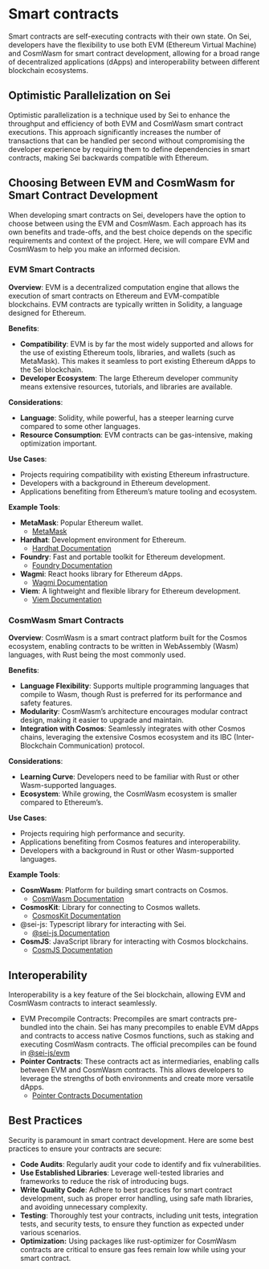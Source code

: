 # Smart contracts

Smart contracts are self-executing contracts with their own state. On Sei, developers have the flexibility to use both EVM (Ethereum Virtual Machine) and CosmWasm for smart contract development, allowing for a broad range of decentralized applications (dApps) and interoperability between different blockchain ecosystems.

## **Optimistic Parallelization on Sei**

Optimistic parallelization is a technique used by Sei to enhance the throughput and efficiency of both EVM and CosmWasm smart contract executions. This approach significantly increases the number of transactions that can be handled per second without compromising the developer experience by requiring them to define dependencies in smart contracts, making Sei backwards compatible with Ethereum.

## Choosing Between EVM and CosmWasm for Smart Contract Development

When developing smart contracts on Sei, developers have the option to choose between using the EVM and CosmWasm. Each approach has its own benefits and trade-offs, and the best choice depends on the specific requirements and context of the project. Here, we will compare EVM and CosmWasm to help you make an informed decision.

### EVM Smart Contracts

**Overview**:
EVM is a decentralized computation engine that allows the execution of smart contracts on Ethereum and EVM-compatible blockchains. EVM contracts are typically written in Solidity, a language designed for Ethereum.

**Benefits**:

- **Compatibility**: EVM is by far the most widely supported and allows for the use of existing Ethereum tools, libraries, and wallets (such as MetaMask). This makes it seamless to port existing Ethereum dApps to the Sei blockchain.
- **Developer Ecosystem**: The large Ethereum developer community means extensive resources, tutorials, and libraries are available.

**Considerations**:

- **Language**: Solidity, while powerful, has a steeper learning curve compared to some other languages.
- **Resource Consumption**: EVM contracts can be gas-intensive, making optimization important.

**Use Cases**:

- Projects requiring compatibility with existing Ethereum infrastructure.
- Developers with a background in Ethereum development.
- Applications benefiting from Ethereum’s mature tooling and ecosystem.

**Example Tools**:

- **MetaMask**: Popular Ethereum wallet.
  - [MetaMask](https://metamask.io/)
- **Hardhat**: Development environment for Ethereum.
  - [Hardhat Documentation](https://hardhat.org/hardhat-runner/docs/getting-started)
- **Foundry**: Fast and portable toolkit for Ethereum development.
  - [Foundry Documentation](https://github.com/foundry-rs/foundry)
- **Wagmi**: React hooks library for Ethereum dApps.
  - [Wagmi Documentation](https://wagmi.sh/)
- **Viem**: A lightweight and flexible library for Ethereum development.
  - [Viem Documentation](https://viem.sh/)

### CosmWasm Smart Contracts

**Overview**:
CosmWasm is a smart contract platform built for the Cosmos ecosystem, enabling contracts to be written in WebAssembly (Wasm) languages, with Rust being the most commonly used.

**Benefits**:

- **Language Flexibility**: Supports multiple programming languages that compile to Wasm, though Rust is preferred for its performance and safety features.
- **Modularity**: CosmWasm’s architecture encourages modular contract design, making it easier to upgrade and maintain.
- **Integration with Cosmos**: Seamlessly integrates with other Cosmos chains, leveraging the extensive Cosmos ecosystem and its IBC (Inter-Blockchain Communication) protocol.

**Considerations**:

- **Learning Curve**: Developers need to be familiar with Rust or other Wasm-supported languages.
- **Ecosystem**: While growing, the CosmWasm ecosystem is smaller compared to Ethereum’s.

**Use Cases**:

- Projects requiring high performance and security.
- Applications benefiting from Cosmos features and interoperability.
- Developers with a background in Rust or other Wasm-supported languages.

**Example Tools**:

- **CosmWasm**: Platform for building smart contracts on Cosmos.
  - [CosmWasm Documentation](https://docs.cosmwasm.com/)
- **CosmosKit**: Library for connecting to Cosmos wallets.
  - [CosmosKit Documentation](https://github.com/cosmology-tech/cosmos-kit)
- @sei-js: Typescript library for interacting with Sei.
  - [@sei-js Documentation](https://github.com/sei-protocol/sei-js)
- **CosmJS**: JavaScript library for interacting with Cosmos blockchains.
  - [CosmJS Documentation](https://cosmos.github.io/cosmjs/)

## Interoperability

Interoperability is a key feature of the Sei blockchain, allowing EVM and CosmWasm contracts to interact seamlessly.

- EVM Precompile Contracts: Precompiles are smart contracts pre-bundled into the chain. Sei has many precompiles to enable EVM dApps and contracts to access native Cosmos functions, such as staking and executing CosmWasm contracts. The official precompiles can be found in [@sei-js/evm](https://github.com/sei-protocol/sei-js/tree/main/packages/evm/src/precompiles)
- **Pointer Contracts**: These contracts act as intermediaries, enabling calls between EVM and CosmWasm contracts. This allows developers to leverage the strengths of both environments and create more versatile dApps.
  - [Pointer Contracts Documentation](./dev-tutorials/pointer-contracts.mdx)

## Best Practices

Security is paramount in smart contract development. Here are some best practices to ensure your contracts are secure:

- **Code Audits**: Regularly audit your code to identify and fix vulnerabilities.
- **Use Established Libraries**: Leverage well-tested libraries and frameworks to reduce the risk of introducing bugs.
- **Write Quality Code**: Adhere to best practices for smart contract development, such as proper error handling, using safe math libraries, and avoiding unnecessary complexity.
- **Testing**: Thoroughly test your contracts, including unit tests, integration tests, and security tests, to ensure they function as expected under various scenarios.
- **Optimization:** Using packages like rust-optimizer for CosmWasm contracts are critical to ensure gas fees remain low while using your smart contract.
